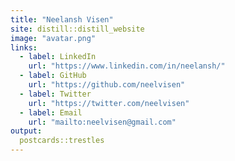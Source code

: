 ```yaml
---
title: "Neelansh Visen"
site: distill::distill_website
image: "avatar.png"
links:
  - label: LinkedIn
    url: "https://www.linkedin.com/in/neelansh/"
  - label: GitHub
    url: "https://github.com/neelvisen" 
  - label: Twitter
    url: "https://twitter.com/neelvisen"
  - label: Email
    url: "mailto:neelvisen@gmail.com"
output:
  postcards::trestles
---
```



